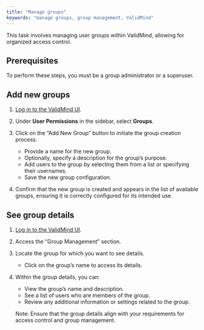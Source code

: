 ```yaml
---
title: "Manage groups"
keywords: "manage groups, group management, ValidMind"
---
```


This task involves managing user groups within ValidMind, allowing for organized access control.

## Prerequisites

To perform these steps, you must be a group administrator or a superuser. 

## Add new groups

1. [Log in to the ValidMind UI]({{< var vm_ui >}}).

2. Under **User Permissions** in the sidebar, select **Groups**.

3. Click on the "Add New Group" button to initiate the group creation process.
   - Provide a name for the new group.
   - Optionally, specify a description for the group's purpose.
   - Add users to the group by selecting them from a list or specifying their usernames.
   - Save the new group configuration.

4. Confirm that the new group is created and appears in the list of available groups, ensuring it is correctly configured for its intended use.

## See group details

1. [Log in to the ValidMind UI]({{< var vm_ui >}}).

2. Access the "Group Management" section.

3. Locate the group for which you want to see details.
   - Click on the group's name to access its details.

4. Within the group details, you can:
   - View the group's name and description.
   - See a list of users who are members of the group.
   - Review any additional information or settings related to the group.

   Note: Ensure that the group details align with your requirements for access control and group management.

<!---
## Troubleshooting

[Include any common issues or errors that may arise during the task and how to resolve them.]

## What's next

[Summarize the task and provide any next steps or resources for the user to continue their learning or work.]
--->
